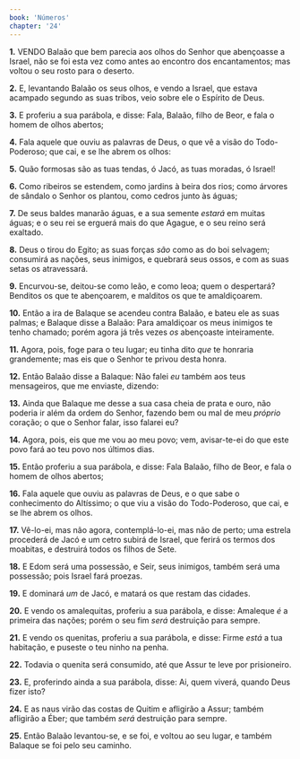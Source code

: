 ```yaml
---
book: 'Números'
chapter: '24'
---
```


**1.** VENDO Balaão que bem parecia aos olhos do Senhor que abençoasse a Israel, não se foi esta vez como antes ao encontro dos encantamentos; mas voltou o seu rosto para o deserto.

**2.** E, levantando Balaão os seus olhos, e vendo a Israel, que estava acampado segundo as suas tribos, veio sobre ele o Espírito de Deus.

**3.** E proferiu a sua parábola, e disse: Fala, Balaão, filho de Beor, e fala o homem de olhos abertos;

**4.** Fala aquele que ouviu as palavras de Deus, o que vê a visão do Todo-Poderoso; que cai, e se lhe abrem os olhos:

**5.** Quão formosas são as tuas tendas, ó Jacó, as tuas moradas, ó Israel!

**6.** Como ribeiros se estendem, como jardins à beira dos rios; como árvores de sândalo o Senhor os plantou, como cedros junto às águas;

**7.** De seus baldes manarão águas, e a sua semente *estará* em muitas águas; e o seu rei se erguerá mais do que Agague, e o seu reino será exaltado.

**8.** Deus o tirou do Egito; as suas forças *são* como as do boi selvagem; consumirá as nações, seus inimigos, e quebrará seus ossos, e com as suas setas os atravessará.

**9.** Encurvou-se, deitou-se como leão, e como leoa; quem o despertará? Benditos os que te abençoarem, e malditos os que te amaldiçoarem.

**10.** Então a ira de Balaque se acendeu contra Balaão, e bateu ele as suas palmas; e Balaque disse a Balaão: Para amaldiçoar os meus inimigos te tenho chamado; porém agora já três vezes *os* abençoaste inteiramente.

**11.** Agora, pois, foge para o teu lugar; eu tinha dito *que* te honraria grandemente; mas eis que o Senhor te privou desta honra.

**12.** Então Balaão disse a Balaque: Não falei *eu* também aos teus mensageiros, que me enviaste, dizendo:

**13.** Ainda que Balaque me desse a sua casa cheia de prata e ouro, não poderia ir além da ordem do Senhor, fazendo bem ou mal de meu *próprio* coração; o que o Senhor falar, isso falarei eu?

**14.** Agora, pois, eis que me vou ao meu povo; vem, avisar-te-ei do que este povo fará ao teu povo nos últimos dias.

**15.** Então proferiu a sua parábola, e disse: Fala Balaão, filho de Beor, e fala o homem de olhos abertos;

**16.** Fala aquele que ouviu as palavras de Deus, e o que sabe o conhecimento do Altíssimo; o que viu a visão do Todo-Poderoso, que cai, e se lhe abrem os olhos.

**17.** Vê-lo-ei, mas não agora, contemplá-lo-ei, mas não de perto; uma estrela procederá de Jacó e um cetro subirá de Israel, que ferirá os termos dos moabitas, e destruirá todos os filhos de Sete.

**18.** E Edom será uma possessão, e Seir, seus inimigos, também será uma possessão; pois Israel fará proezas.

**19.** E dominará *um* de Jacó, e matará os que restam das cidades.

**20.** E vendo os amalequitas, proferiu a sua parábola, e disse: Amaleque *é* a primeira das nações; porém o seu fim *será* destruição para sempre.

**21.** E vendo os quenitas, proferiu a sua parábola, e disse: Firme *está* a tua habitação, e puseste o teu ninho na penha.

**22.** Todavia o quenita será consumido, até que Assur te leve por prisioneiro.

**23.** E, proferindo ainda a sua parábola, disse: Ai, quem viverá, quando Deus fizer isto?

**24.** E as naus virão das costas de Quitim e afligirão a Assur; também afligirão a Éber; que também *será* destruição para sempre.

**25.** Então Balaão levantou-se, e se foi, e voltou ao seu lugar, e também Balaque se foi pelo seu caminho.